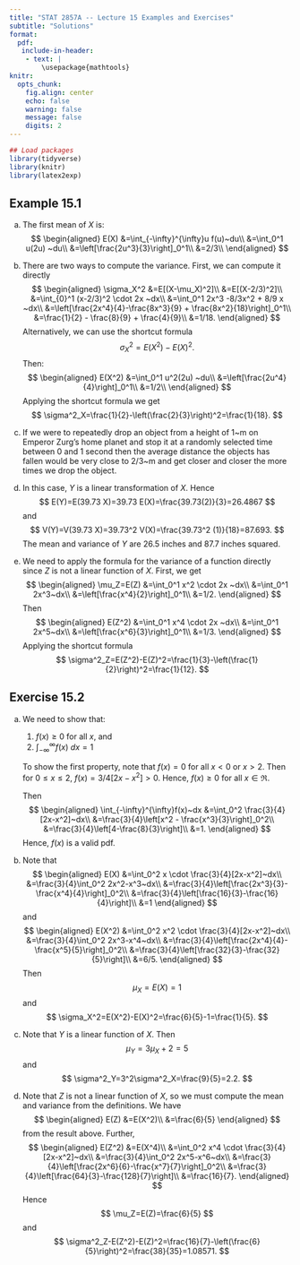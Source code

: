 ```yaml
---
title: "STAT 2857A -- Lecture 15 Examples and Exercises"
subtitle: "Solutions"
format: 
  pdf: 
   include-in-header: 
    - text: |
        \usepackage{mathtools}
knitr: 
  opts_chunk:
    fig.align: center
    echo: false
    warning: false
    message: false
    digits: 2
---
```


```r
## Load packages
library(tidyverse)
library(knitr)
library(latex2exp)
```

## Example 15.1

a) The first mean of $X$ is:
$$
\begin{aligned}
  E(X)
  &=\int_{-\infty}^{\infty}u f(u)~du\\
  &=\int_0^1 u(2u) ~du\\
  &=\left[\frac{2u^3}{3}\right]_0^1\\
  &=2/3\\
\end{aligned}
$$

b) There are two ways to compute the variance. First, we can compute it directly
$$
\begin{aligned}
\sigma_X^2
&=E[(X-\mu_X)^2]\\
&=E[(X-2/3)^2]\\
&=\int_{0}^1 (x-2/3)^2 \cdot 2x ~dx\\
&=\int_0^1 2x^3 -8/3x^2 + 8/9 x ~dx\\
&=\left[\frac{2x^4}{4}-\frac{8x^3}{9} + \frac{8x^2}{18}\right]_0^1\\
&=\frac{1}{2} - \frac{8}{9} + \frac{4}{9}\\
&=1/18.
\end{aligned}
$$
Alternatively, we can use the shortcut formula
$$
\sigma_X^2=E(X^2)-E(X)^2.
$$
Then:
$$
\begin{aligned}
E(X^2)
  &=\int_0^1 u^2(2u) ~du\\
  &=\left[\frac{2u^4}{4}\right]_0^1\\
  &=1/2\\
\end{aligned}
$$
Applying the shortcut formula we get
$$
  \sigma^2_X=\frac{1}{2}-\left(\frac{2}{3}\right)^2=\frac{1}{18}.
$$
c) If we were to repeatedly drop an object from a height of 1~m on Emperor Zurg's home planet and stop it at a randomly selected time between 0 and 1 second then the average distance the objects has fallen would be very close to 2/3~m and get closer and closer the more times we drop the object. 

d) In this case, $Y$ is a linear transformation of $X$. Hence
$$
  E(Y)=E(39.73 X)=39.73 E(X)=\frac{39.73(2)}{3}=26.4867
$$
and
$$
  V(Y)=V(39.73 X)=39.73^2 V(X)=\frac{39.73^2 (1)}{18}=87.693.
$$
The mean and variance of $Y$ are $26.5$ inches and $87.7$ inches squared.

e) We need to apply the formula for the variance of a function directly since $Z$ is not a linear function of $X$. First, we get
$$
\begin{aligned}
\mu_Z=E(Z)
&=\int_0^1 x^2 \cdot 2x ~dx\\
&=\int_0^1 2x^3~dx\\
&=\left[\frac{x^4}{2}\right]_0^1\\
&=1/2.
\end{aligned}
$$
Then
$$
\begin{aligned}
E(Z^2)
&=\int_0^1 x^4 \cdot 2x ~dx\\
&=\int_0^1 2x^5~dx\\
&=\left[\frac{x^6}{3}\right]_0^1\\
&=1/3.
\end{aligned}
$$
Applying the shortcut formula
$$
\sigma^2_Z=E(Z^2)-E(Z)^2=\frac{1}{3}-\left(\frac{1}{2}\right)^2=\frac{1}{12}.
$$

## Exercise 15.2

a) We need to show that:

    1. $f(x)\geq 0$ for all $x$, and
    2. $\int_{-\infty}^{\infty}f(x)~dx=1$
    
    To show the first property, note that $f(x)=0$ for all $x<0$ or $x>2$. Then for $0\leq x \leq 2$, $f(x)=3/4[2x-x^2]>0$. Hence, $f(x) \geq 0$ for all $x \in \Re$.
    
    Then
    $$
    \begin{aligned}
    \int_{-\infty}^{\infty}f(x)~dx
    &=\int_0^2 \frac{3}{4}[2x-x^2]~dx\\
    &=\frac{3}{4}\left[x^2 - \frac{x^3}{3}\right]_0^2\\
    &=\frac{3}{4}\left[4-\frac{8}{3}\right]\\
    &=1.
    \end{aligned}
    $$
    Hence, $f(x)$ is a valid pdf.
    
b) Note that
$$
\begin{aligned}
E(X)
&=\int_0^2 x \cdot \frac{3}{4}[2x-x^2]~dx\\
&=\frac{3}{4}\int_0^2 2x^2-x^3~dx\\
&=\frac{3}{4}\left[\frac{2x^3}{3}-\frac{x^4}{4}\right]_0^2\\
&=\frac{3}{4}\left[\frac{16}{3}-\frac{16}{4}\right]\\
&=1
\end{aligned}
$$
and
$$
\begin{aligned}
E(X^2)
&=\int_0^2 x^2 \cdot \frac{3}{4}[2x-x^2]~dx\\
&=\frac{3}{4}\int_0^2 2x^3-x^4~dx\\
&=\frac{3}{4}\left[\frac{2x^4}{4}-\frac{x^5}{5}\right]_0^2\\
&=\frac{3}{4}\left[\frac{32}{3}-\frac{32}{5}\right]\\
&=6/5.
\end{aligned}
$$
Then
$$
\mu_X=E(X)=1
$$
and
$$
\sigma_X^2=E(X^2)-E(X)^2=\frac{6}{5}-1=\frac{1}{5}.
$$

c) Note that $Y$ is a linear function of $X$. Then
$$
\mu_Y=3\mu_X+2=5
$$
and
$$
\sigma^2_Y=3^2\sigma^2_X=\frac{9}{5}=2.2.
$$

d) Note that $Z$ is not a linear function of $X$, so we must compute the mean and variance from the definitions. We have
$$
\begin{aligned}
E(Z)
&=E(X^2)\\
&=\frac{6}{5}
\end{aligned}
$$
from the result above. Further,
$$
\begin{aligned}
E(Z^2) 
&=E(X^4)\\
&=\int_0^2 x^4 \cdot \frac{3}{4}[2x-x^2]~dx\\
&=\frac{3}{4}\int_0^2 2x^5-x^6~dx\\
&=\frac{3}{4}\left[\frac{2x^6}{6}-\frac{x^7}{7}\right]_0^2\\
&=\frac{3}{4}\left[\frac{64}{3}-\frac{128}{7}\right]\\
&=\frac{16}{7}.
\end{aligned}
$$
Hence
$$
\mu_Z=E(Z)=\frac{6}{5}
$$
and
$$
\sigma^2_Z-E(Z^2)-E(Z)^2=\frac{16}{7}-\left(\frac{6}{5}\right)^2=\frac{38}{35}=1.08571.
$$